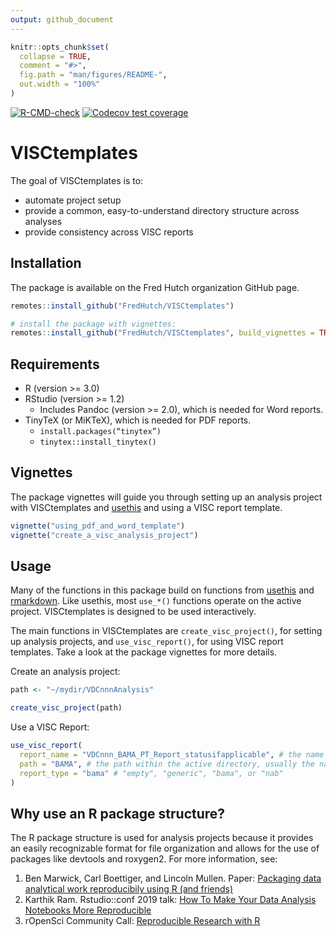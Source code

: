 ```yaml
---
output: github_document
---
```


<!-- README.md is generated from README.Rmd. Please edit that file -->

```r
knitr::opts_chunk$set(
  collapse = TRUE,
  comment = "#>",
  fig.path = "man/figures/README-",
  out.width = "100%"
)
```

<!-- badges: start -->
[![R-CMD-check](https://github.com/FredHutch/VISCtemplates/actions/workflows/R-CMD-check.yaml/badge.svg)](https://github.com/FredHutch/VISCtemplates/actions/workflows/R-CMD-check.yaml)
[![Codecov test coverage](https://codecov.io/gh/FredHutch/VISCtemplates/graph/badge.svg)](https://app.codecov.io/gh/FredHutch/VISCtemplates)
<!-- badges: end -->

# VISCtemplates

The goal of VISCtemplates is to: 

* automate project setup
* provide a common, easy-to-understand directory structure across analyses 
* provide consistency across VISC reports

## Installation

The package is available on the Fred Hutch organization GitHub page.

```r
remotes::install_github("FredHutch/VISCtemplates")

# install the package with vignettes:
remotes::install_github("FredHutch/VISCtemplates", build_vignettes = TRUE)
```

## Requirements

* R (version >= 3.0)
* RStudio (version >= 1.2)
    + Includes Pandoc (version >= 2.0), which is needed for Word reports.
* TinyTeX (or MiKTeX), which is needed for PDF reports.
    + `install.packages(“tinytex”)`
    + `tinytex::install_tinytex()`

## Vignettes

The package vignettes will guide you through setting up an analysis project 
with VISCtemplates and [usethis](https://github.com/r-lib/usethis) and 
using a VISC report template.

```r
vignette("using_pdf_and_word_template")
vignette("create_a_visc_analysis_project")
```

## Usage

Many of the functions in this package build on functions from [usethis](https://github.com/r-lib/usethis) and 
[rmarkdown](https://github.com/rstudio/rmarkdown).
Like usethis, most `use_*()` functions operate on the active project. 
VISCtemplates is designed to be used interactively. 

The main functions in VISCtemplates are `create_visc_project()`,
for setting up analysis projects, and 
`use_visc_report()`, for using VISC report templates.
Take a look at the package vignettes for more details.

Create an analysis project:

```r
path <- "~/mydir/VDCnnnAnalysis"

create_visc_project(path)
```

Use a VISC Report:

```r
use_visc_report(
  report_name = "VDCnnn_BAMA_PT_Report_statusifapplicable", # the name of the report file
  path = "BAMA", # the path within the active directory, usually the name of the assay
  report_type = "bama" # "empty", "generic", "bama", or "nab"
)
```

## Why use an R package structure?

The R package structure is used for analysis projects because it provides an easily recognizable format for file organization and allows for the use of packages like devtools and roxygen2. For more information, see:

1. Ben Marwick, Carl Boettiger, and Lincoln Mullen. Paper: [Packaging data analytical work reproducibily using R (and friends)](https://peerj.com/preprints/3192/)
2. Karthik Ram. Rstudio::conf 2019 talk: [How To Make Your Data Analysis Notebooks More Reproducible](https://github.com/karthik/rstudio2019)
3. rOpenSci Community Call: [Reproducible Research with R](https://ropensci.org/commcalls/2019-07-30/)
